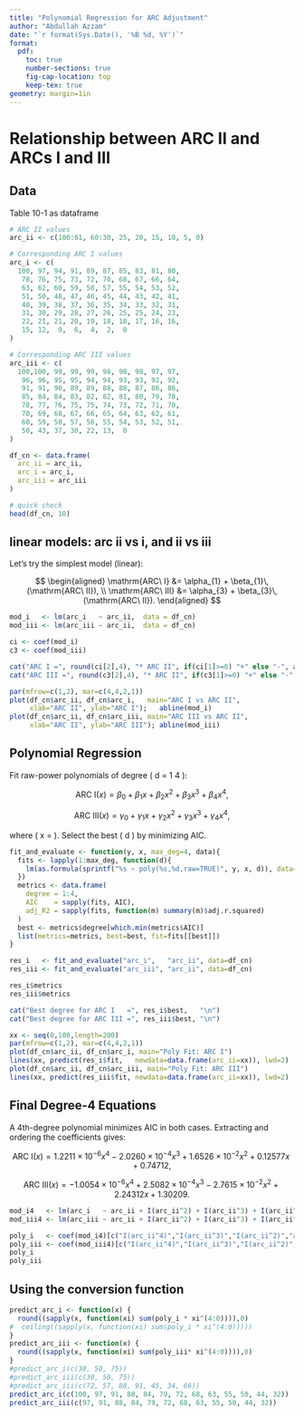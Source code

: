```yaml
---
title: "Polynomial Regression for ARC Adjustment"
author: "Abdullah Azzam"
date: "`r format(Sys.Date(), '%B %d, %Y')`"
format:
  pdf:
    toc: true
    number-sections: true
    fig-cap-location: top
    keep-tex: true
geometry: margin=1in
---
```

# Relationship between ARC II and ARCs I and III

## Data
Table 10-1 as dataframe
```r
# ARC II values
arc_ii <- c(100:61, 60:30, 25, 20, 15, 10, 5, 0)

# Corresponding ARC I values
arc_i <- c(
  100, 97, 94, 91, 89, 87, 85, 83, 81, 80,
   78, 76, 75, 73, 72, 70, 68, 67, 66, 64,
   63, 62, 60, 59, 58, 57, 55, 54, 53, 52,
   51, 50, 48, 47, 46, 45, 44, 43, 42, 41,
   40, 39, 38, 37, 36, 35, 34, 33, 32, 31,
   31, 30, 29, 28, 27, 26, 25, 25, 24, 23,
   22, 21, 21, 20, 19, 18, 18, 17, 16, 16,
   15, 12,  9,  6,  4,  2,  0
)

# Corresponding ARC III values
arc_iii <- c(
  100,100, 99, 99, 99, 98, 98, 98, 97, 97,
   96, 96, 95, 95, 94, 94, 93, 93, 92, 92,
   91, 91, 90, 89, 89, 88, 88, 87, 86, 86,
   85, 84, 84, 83, 82, 82, 81, 80, 79, 78,
   78, 77, 76, 75, 75, 74, 73, 72, 71, 70,
   70, 69, 68, 67, 66, 65, 64, 63, 62, 61,
   60, 59, 58, 57, 56, 55, 54, 53, 52, 51,
   50, 43, 37, 30, 22, 13,  0
)

df_cn <- data.frame(
  arc_ii = arc_ii,
  arc_i = arc_i,
  arc_iii = arc_iii
)

# quick check
head(df_cn, 10)
```

## linear models: arc ii vs i, and ii vs iii

Let's try the simplest model (linear):

$$
\begin{aligned}
\mathrm{ARC\ I}   &= \alpha_{1} + \beta_{1}\,(\mathrm{ARC\ II}), \\
\mathrm{ARC\ III} &= \alpha_{3} + \beta_{3}\,(\mathrm{ARC\ II}).
\end{aligned}
$$

```r
mod_i   <- lm(arc_i   ~ arc_ii,  data = df_cn)
mod_iii <- lm(arc_iii ~ arc_ii,  data = df_cn)

ci <- coef(mod_i)
c3 <- coef(mod_iii)

cat("ARC I =", round(ci[2],4), "* ARC II", if(ci[1]>=0) "+" else "-", abs(round(ci[1],4)), "\n")
cat("ARC III =", round(c3[2],4), "* ARC II", if(c3[1]>=0) "+" else "-", abs(round(c3[1],4)), "\n")

par(mfrow=c(1,2), mar=c(4,4,2,1))
plot(df_cn$arc_ii, df_cn$arc_i,   main="ARC I vs ARC II",
     xlab="ARC II", ylab="ARC I");   abline(mod_i)
plot(df_cn$arc_ii, df_cn$arc_iii, main="ARC III vs ARC II",
     xlab="ARC II", ylab="ARC III"); abline(mod_iii)
```

## Polynomial Regression

Fit raw-power polynomials of degree \( d = 1 \dots 4 \):

$$
\text{ARC I}(x) = \beta_0 + \beta_1 x + \beta_2 x^2 + \beta_3 x^3 + \beta_4 x^4,
$$

$$
\text{ARC III}(x) = \gamma_0 + \gamma_1 x + \gamma_2 x^2 + \gamma_3 x^3 + \gamma_4 x^4,
$$

where \( x = \text{ARC II} \). Select the best \( d \) by minimizing AIC.

```r
fit_and_evaluate <- function(y, x, max_deg=4, data){
  fits <- lapply(1:max_deg, function(d){
    lm(as.formula(sprintf("%s ~ poly(%s,%d,raw=TRUE)", y, x, d)), data=data)
  })
  metrics <- data.frame(
    degree = 1:4,
    AIC    = sapply(fits, AIC),
    adj_R2 = sapply(fits, function(m) summary(m)$adj.r.squared)
  )
  best <- metrics$degree[which.min(metrics$AIC)]
  list(metrics=metrics, best=best, fit=fits[[best]])
}

res_i   <- fit_and_evaluate("arc_i",   "arc_ii", data=df_cn)
res_iii <- fit_and_evaluate("arc_iii", "arc_ii", data=df_cn)

res_i$metrics
res_iii$metrics

cat("Best degree for ARC I   =", res_i$best,   "\n")
cat("Best degree for ARC III =", res_iii$best, "\n")

xx <- seq(0,100,length=200)
par(mfrow=c(1,2), mar=c(4,4,2,1))
plot(df_cn$arc_ii, df_cn$arc_i, main="Poly Fit: ARC I")
lines(xx, predict(res_i$fit,   newdata=data.frame(arc_ii=xx)), lwd=2)
plot(df_cn$arc_ii, df_cn$arc_iii, main="Poly Fit: ARC III")
lines(xx, predict(res_iii$fit, newdata=data.frame(arc_ii=xx)), lwd=2)

```
## Final Degree-4 Equations

A 4th-degree polynomial minimizes AIC in both cases. Extracting and ordering the coefficients gives:

$$
\text{ARC I}(x) = 1.2211 \times 10^{-6} x^4 - 2.0260 \times 10^{-4} x^3 + 1.6526 \times 10^{-2} x^2 + 0.12577 x + 0.74712,
$$

$$
\text{ARC III}(x) = -1.0054 \times 10^{-6} x^4 + 2.5082 \times 10^{-4} x^3 - 2.7615 \times 10^{-2} x^2 + 2.24312 x + 1.30209.
$$

```r
mod_i4   <- lm(arc_i   ~ arc_ii + I(arc_ii^2) + I(arc_ii^3) + I(arc_ii^4), df_cn)
mod_iii4 <- lm(arc_iii ~ arc_ii + I(arc_ii^2) + I(arc_ii^3) + I(arc_ii^4), df_cn)

poly_i   <- coef(mod_i4)[c("I(arc_ii^4)","I(arc_ii^3)","I(arc_ii^2)","arc_ii","(Intercept)")]
poly_iii <- coef(mod_iii4)[c("I(arc_ii^4)","I(arc_ii^3)","I(arc_ii^2)","arc_ii","(Intercept)")]
poly_i
poly_iii

```

## Using the conversion function

```r
predict_arc_i <- function(x) {
  round((sapply(x, function(xi) sum(poly_i * xi^(4:0)))),0)
#  ceiling((sapply(x, function(xi) sum(poly_i * xi^(4:0)))))
}
predict_arc_iii <- function(x) {
  round((sapply(x, function(xi) sum(poly_iii* xi^(4:0)))),0)
}
#predict_arc_i(c(30, 50, 75))
#predict_arc_iii(c(30, 50, 75))
#predict_arc_iii(c(72, 57, 88, 91, 45, 34, 66))
predict_arc_i(c(100, 97, 91, 88, 84, 79, 72, 68, 63, 55, 50, 44, 32))
predict_arc_iii(c(97, 91, 88, 84, 79, 72, 68, 63, 55, 50, 44, 32))
```
